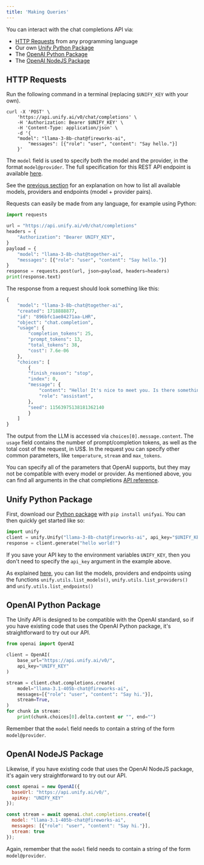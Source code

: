 ```yaml
---
title: 'Making Queries'
---
```


You can interact with the chat completions API via:

- [HTTP Requests](#http-requests) from any programming language
- Our own [Unify Python Package](#unify-python-package)
- The [OpenAI Python Package](#openai-python-package)
- The [OpenAI NodeJS Package](#openai-nodejs-package)

## HTTP Requests

Run the following command in a terminal (replacing `$UNIFY_KEY` with your own).

```shell
curl -X 'POST' \
    'https://api.unify.ai/v0/chat/completions' \
    -H 'Authorization: Bearer $UNIFY_KEY' \
    -H 'Content-Type: application/json' \
    -d '{
    "model": "llama-3-8b-chat@fireworks-ai",
        "messages": [{"role": "user", "content": "Say hello."}]
    }'
```

The `model` field is used to specify both the model and the provider, in the format 
`model@provider`. The full specification for this REST API endpoint is available
[here](https://docs.unify.ai/api-reference/llm_queries/chat_completions).

See the
[previous section](https://docs.unify.ai/universal_api/supported_endpoints)
for an explanation on how to list all available models, providers and endpoints
(model + provider pairs).

Requests can easily be made from any language, for example using Python:

```python
import requests

url = "https://api.unify.ai/v0/chat/completions"
headers = {
    "Authorization": "Bearer UNIFY_KEY",
}
payload = {
    "model": "llama-3-8b-chat@together-ai",
    "messages": [{"role": "user", "content": "Say hello."}]
}
response = requests.post(url, json=payload, headers=headers)
print(response.text)
```

The response from a request should look something like this:

```python
{
    "model": "llama-3-8b-chat@together-ai",
    "created": 1718888877,
    "id": "896bfc1ae84271aa-LHR",
    "object": "chat.completion",
    "usage": {
        "completion_tokens": 25,
        "prompt_tokens": 13,
        "total_tokens": 38,
        "cost": 7.6e-06
    },
    "choices": [
        {
        "finish_reason": "stop",
        "index": 0,
        "message": {
            "content": "Hello! It's nice to meet you. Is there something I can help you with or would you like to chat?",
            "role": "assistant",
        },
        "seed": 11563975138181362140
        }
    ]
}
```

The output from the LLM is accessed via `choices[0].message.content`.
The `usage` field contains the number of prompt/completion tokens, as well as
the total cost of the request, in US$.
In the request you can specify other common parameters, like `temperature`, `stream` and
`max_tokens`.

You can specify all of the parameters that OpenAI supports, but they may not be
compatible with every model or provider.
As mentioned above, you can find all arguments in the chat completions
[API reference](https://docs.unify.ai/api-reference/llm_queries/chat_completions).

## Unify Python Package

First, download our [Python package](https://github.com/unifyai/unify) with 
`pip install unifyai`. You can then quickly get started like so:

```python
import unify
client = unify.Unify("llama-3-8b-chat@fireworks-ai", api_key="$UNIFY_KEY")
response = client.generate("hello world!")
```

If you save your API key to the environment variables `UNIFY_KEY`,
then you don't need to specify the `api_key` argument in the example above.

As explained [here](https://docs.unify.ai/universal_api/supported_endpoints),
you can list the models, providers and endpoints using the functions
`unify.utils.list_models()`, `unify.utils.list_providers()` and 
`unify.utils.list_endpoints()`

## OpenAI Python Package

The Unify API is designed to be compatible with the OpenAI standard, so if you 
have existing code that uses the OpenAI Python package, it's straightforward to try 
out our API.

```python
from openai import OpenAI

client = OpenAI(
    base_url="https://api.unify.ai/v0/",
    api_key="UNIFY_KEY"
)

stream = client.chat.completions.create(
    model="llama-3.1-405b-chat@fireworks-ai",
    messages=[{"role": "user", "content": "Say hi."}],
    stream=True,
)
for chunk in stream:
    print(chunk.choices[0].delta.content or "", end="")
```

Remember that the `model` field needs to contain a string of the form `model@provider`.

## OpenAI NodeJS Package

Likewise, if you have existing code that uses the OpenAI NodeJS package, it's again very 
straightforward to try out our API.

```javascript
const openai = new OpenAI({
  baseUrl: "https://api.unify.ai/v0/",
  apiKey: "UNIFY_KEY"
});

const stream = await openai.chat.completions.create({
  model: "llama-3.1-405b-chat@fireworks-ai",
  messages: [{"role": "user", "content": "Say hi."}],
  stream: true
});
```

Again, remember that the `model` field needs to contain a string of the form 
`model@provider`.